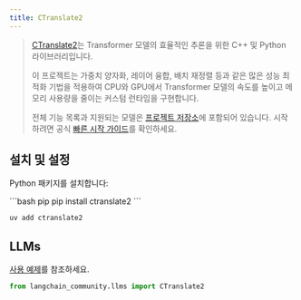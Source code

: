 ```yaml
---
title: CTranslate2
---
```


>[CTranslate2](https://opennmt.net/CTranslate2/quickstart.html)는 Transformer 모델의 효율적인 추론을 위한 C++ 및 Python 라이브러리입니다.
>
>이 프로젝트는 가중치 양자화, 레이어 융합, 배치 재정렬 등과 같은 많은 성능 최적화 기법을 적용하여 CPU와 GPU에서 Transformer 모델의 속도를 높이고 메모리 사용량을 줄이는 커스텀 런타임을 구현합니다.
>
>전체 기능 목록과 지원되는 모델은 [프로젝트 저장소](https://opennmt.net/CTranslate2/guides/transformers.html)에 포함되어 있습니다.
> 시작하려면 공식 [빠른 시작 가이드](https://opennmt.net/CTranslate2/quickstart.html)를 확인하세요.


## 설치 및 설정

Python 패키지를 설치합니다:

<CodeGroup>
```bash pip
pip install ctranslate2
```

```bash uv
uv add ctranslate2
```
</CodeGroup>


## LLMs

[사용 예제](/oss/integrations/llms/ctranslate2)를 참조하세요.

```python
from langchain_community.llms import CTranslate2
```